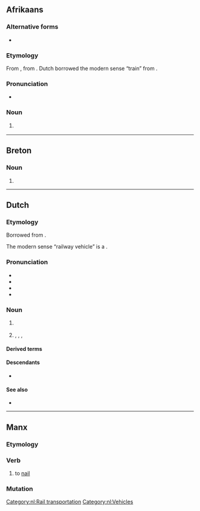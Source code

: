 {{also|treiñ|tréin|Tréin}}
==Afrikaans==

===Alternative forms===
* {{l|af|tryn}} {{q|obsolete}}

===Etymology===
From {{inh|af|nl|trein}}, from {{der|af|frm|train}}. Dutch borrowed the modern sense “train” from {{der|af|en|train}}.

===Pronunciation===
* {{IPA|af|/trəin/}}

===Noun===
{{af-noun|treine|treintjie}}

# {{l|en|train}} {{gloss|railway vehicle}}

----

==Breton==

===Noun===
{{head|br|mutated noun}}

# {{hard mutation of|br|drein}}

----

==Dutch==

===Etymology===
Borrowed from {{bor|nl|frm|train}}.

The modern sense “railway vehicle” is a {{semantic loan|nl|en|train|nocap=1}}.

===Pronunciation===
* {{IPA|nl|/trɛi̯n/}}
* {{audio|nl|Nl-trein.ogg|Audio}}
* {{hyphenation|nl|trein}}
* {{rhymes|nl|ɛi̯n}}

===Noun===
{{nl-noun|m|-en|treintje}}

# {{l|en|train}} {{gloss|railway vehicle}}
# {{lb|nl|dated}} {{l|en|train}}, {{l|en|convoy}}, {{l|en|retinue}}, {{l|en|procession}}

====Derived terms====
{{der4|nl|bagagetrein|boemeltrein|dieseltrein|forensentrein|goederentrein|intercitytrein|legertrein|lopen als een trein|magneettrein|magneetzweeftrein|proviandtrein|smalspoortrein|sneltrein|speelgoedtrein|stoomtrein|stoptrein|stroomtrein|treincoupé|treinkaart|treinkaping|treinrail|treinspoor|treinstation|treinstel|voorraadtrein|vrachttrein}}

====Descendants====
* {{desc|af|trein}}

====See also====
* {{l|nl|intercity}}

[[Category:nl:Rail transportation]]
[[Category:nl:Vehicles]]

----

==Manx==

===Etymology===
{{rfe|gv}}

===Verb===
{{head|gv|verb|verbal noun|treiney|or|treinaghey}}

# {{lb|gv|carpentry}} to [[nail]]

===Mutation===
{{gv mut cons|t|rein}}